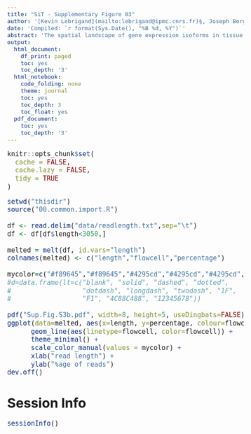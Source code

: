 ```yaml
---
title: "SiT - Supplementary Figure 03"
author: '[Kevin Lebrigand](mailto:lebrigand@ipmc.cnrs.fr)§, Joseph Bergenstråhle §, Kim Thrane §, Annelie Mollbrink, Pascal Barbry, Rainer Waldmann and Joakim Lundeberg'
date: 'Compiled: `r format(Sys.Date(), "%B %d, %Y")`'
abstract: 'The spatial landscape of gene expression isoforms in tissue sections.'
output:
  html_document:
    df_print: paged
    toc: yes
    toc_depth: '3'
  html_notebook:
    code_folding: none
    theme: journal
    toc: yes
    toc_depth: 3
    toc_float: yes
  pdf_document:
    toc: yes
    toc_depth: '3'
---
```


<style type="text/css">

body, td {
   font-size: 15px;
}
code.r{
  font-size: 15px;
}
pre {
  font-size: 15px
}
</style>

```r
knitr::opts_chunk$set(
  cache = FALSE,
  cache.lazy = FALSE,
  tidy = TRUE
)

```

```r

setwd("thisdir")
source("00.common.import.R")

df <- read.delim("data/readlength.txt",sep="\t")
df <- df[df$length<3050,]

melted = melt(df, id.vars="length")
colnames(melted) <- c("length","flowcell","percentage")

mycolor=c("#f89645","#f89645","#4295cd","#4295cd","#4295cd","#18489a","#18489a","#18489a","#18489a","#18489a","#18489a","#18489a","#18489a")
#d=data.frame(lt=c("blank", "solid", "dashed", "dotted", 
#                  "dotdash", "longdash", "twodash", "1F", 
#                  "F1", "4C88C488", "12345678"))

pdf("Sup.Fig.S3b.pdf", width=8, height=5, useDingbats=FALSE)
ggplot(data=melted, aes(x=length, y=percentage, colour=flowcell, group=flowcell)) + 
      geom_line(aes(linetype=flowcell, color=flowcell)) +
      theme_minimal() +
      scale_color_manual(values = mycolor) +
      xlab("read length") + 
      ylab("%age of reads")
dev.off()

```

# Session Info

```r
sessionInfo()
```

